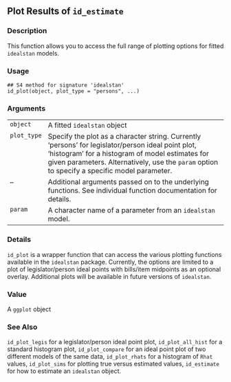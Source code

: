 
## Plot Results of <code>id_estimate</code> {.unnumbered}


### Description

This function allows you to access the full range of plotting options for fitted <code>idealstan</code> models.



### Usage

<pre><code class='language-R'>## S4 method for signature 'idealstan'
id_plot(object, plot_type = "persons", ...)
</code></pre>


### Arguments

<table>
<tr><td style = "white-space: nowrap; font-family: monospace; vertical-align: top"><code id="object">object</code></td>
<td>
A fitted <code>idealstan</code> object
</td></tr>
<tr><td style = "white-space: nowrap; font-family: monospace; vertical-align: top"><code id="plot_type">plot_type</code></td>
<td>
Specify the plot as a character string. Currently 'persons' for legislator/person ideal point plot, 
'histogram' for a histogram of model estimates for given parameters. Alternatively,
use the <code>param</code> option to specify a specific model parameter.
</td></tr>
<tr><td style = "white-space: nowrap; font-family: monospace; vertical-align: top"><code id="...">...</code></td>
<td>
Additional arguments passed on to the underlying functions. See individual function documentation for details.
</td></tr>
<tr><td style = "white-space: nowrap; font-family: monospace; vertical-align: top"><code id="param">param</code></td>
<td>
A character name of a parameter from an <code>idealstan</code> model.
</td></tr>
</table>


### Details

<code>id_plot</code> is a wrapper function that can access the various plotting functions available in the <code>idealstan</code> package. 
Currently, the options are limited to a plot of legislator/person ideal points with bills/item midpoints as an optional overlay.
Additional plots will be available in future versions of <code>idealstan</code>.



### Value

A <code>ggplot</code> object



### See Also

<code>id_plot_legis</code> for a legislator/person ideal point plot, 
<code>id_plot_all_hist</code> for a standard histogram plot,
<code>id_plot_compare</code> for an ideal point plot of two different models of the same data,
<code>id_plot_rhats</code> for a histogram of <code>Rhat</code> values,
<code>id_plot_sims</code> for plotting true versus estimated values,
<code>id_estimate</code> for how to estimate an <code>idealstan</code> object.


